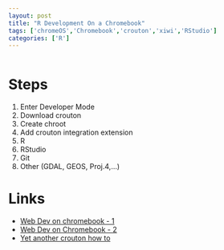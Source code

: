 ```yaml
---
layout: post
title: "R Development On a Chromebook"
tags: ['chromeOS','Chromebook','crouton','xiwi','RStudio']
categories: ['R']
---
```


```r
```

# Steps
1. Enter Developer Mode
2. Download crouton
3. Create chroot
4. Add crouton integration extension
5. R
6. RStudio
7. Git
8. Other (GDAL, GEOS, Proj.4,...)


# Links
- [Web Dev on chromebook - 1](https://medium.com/@martinmalinda/ultimate-guide-for-web-development-on-chromebook-part-1-crouton-2ec2e6bb2a2d)
- [Web Dev on Chromebook - 2](https://medium.com/@martinmalinda/ultimate-guide-for-web-development-on-chromebook-part-2-chromeos-tricks-and-workflows-4dfcc308d391)
- [Yet another crouton how to](https://www.codedonut.com/chromebook/install-crouton-chromebook/)
